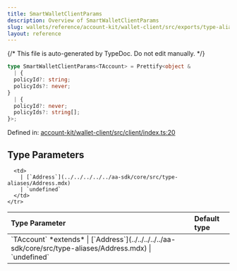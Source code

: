 ```yaml
---
title: SmartWalletClientParams
description: Overview of SmartWalletClientParams
slug: wallets/reference/account-kit/wallet-client/src/exports/type-aliases/SmartWalletClientParams
layout: reference
---
```


{/* This file is auto-generated by TypeDoc. Do not edit manually. */}

```ts
type SmartWalletClientParams<TAccount> = Prettify<object &
  | {
  policyId?: string;
  policyIds?: never;
}
  | {
  policyId?: never;
  policyIds?: string[];
}>;
```

Defined in: [account-kit/wallet-client/src/client/index.ts:20](https://github.com/alchemyplatform/aa-sdk/blob/08ef11b1fc98663df6a97fa93722c7f14b33f1cc/account-kit/wallet-client/src/client/index.ts#L20)

## Type Parameters

<table>
  <thead>
    <tr>
      <th align="left">Type Parameter</th>
      <th align="left">Default type</th>
    </tr>
  </thead>

  <tbody>
    <tr>
      <td>
        `TAccount` *extends*
        | [`Address`](../../../../../aa-sdk/core/src/type-aliases/Address.mdx)
        | `undefined`
      </td>

      <td>
        | [`Address`](../../../../../aa-sdk/core/src/type-aliases/Address.mdx)
        | `undefined`
      </td>
    </tr>

  </tbody>
</table>

